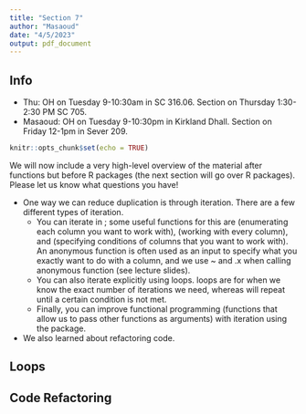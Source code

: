 ```yaml
---
title: "Section 7"
author: "Masaoud"
date: "4/5/2023"
output: pdf_document
---
```


## Info

- Thu: OH on Tuesday 9-10:30am in SC 316.06. Section on Thursday 1:30-2:30 PM SC 705.
- Masaoud: OH on Tuesday 9-10:30pm in Kirkland Dhall. Section on Friday 12-1pm in Sever 209.

```r
knitr::opts_chunk$set(echo = TRUE)
```


\textbf{We will try to leave some time at the end to answer any questions about projects (for Thu's section only) and/or problem set 6.}

We will now include a very high-level overview of the material after functions but before R packages (the next section will go over R packages). Please let us know what questions you have!

- One way we can reduce duplication is through iteration. There are a few different types of iteration.
  - You can iterate in \texttt{dplyr}; some useful functions for this are \texttt{across()} (enumerating each column you want to work with), \texttt{everything()} (working with every column), and \texttt{where()} (specifying conditions of columns that you want to work with). An anonymous function is often used as an input to specify what you exactly want to do with a column, and we use ~ and .x when calling anonymous function (see lecture slides).
  - You can also iterate explicitly using loops. \texttt{for()} loops are for when we know the exact number of iterations we need, whereas \texttt{while()} will repeat until a certain condition is not met. 
  - Finally, you can improve functional programming (functions that allow us to pass other functions as arguments) with iteration using the \texttt{purrr} package.
  
- We also learned about refactoring code.




\newpage 

## Loops


## Code Refactoring

